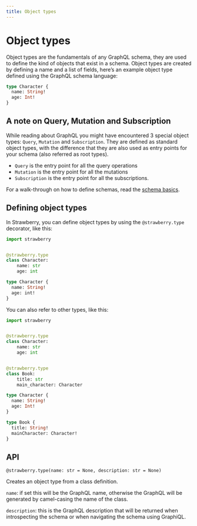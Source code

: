 ```yaml
---
title: Object types
---
```


# Object types

Object types are the fundamentals of any GraphQL schema, they are used to define
the kind of objects that exist in a schema. Object types are created by defining
a name and a list of fields, here’s an example object type defined using the
GraphQL schema language:

```graphql
type Character {
  name: String!
  age: Int!
}
```

## A note on Query, Mutation and Subscription

While reading about GraphQL you might have encountered 3 special object types:
`Query`, `Mutation` and `Subscription`. They are defined as standard object
types, with the difference that they are also used as entry points for your
schema (also referred as root types).

- `Query` is the entry point for all the query operations
- `Mutation` is the entry point for all the mutations
- `Subscription` is the entry point for all the subscriptions.

For a walk-through on how to define schemas, read the
[schema basics](/docs/general/schema-basics).

## Defining object types

In Strawberry, you can define object types by using the `@strawberry.type`
decorator, like this:

<CodeGrid>


```python
import strawberry


@strawberry.type
class Character:
    name: str
    age: int
```

```graphql
type Character {
  name: String!
  age: int!
}
```

</CodeGrid>


You can also refer to other types, like this:

<CodeGrid>


```python
import strawberry


@strawberry.type
class Character:
    name: str
    age: int


@strawberry.type
class Book:
    title: str
    main_character: Character
```

```graphql
type Character {
  name: String!
  age: Int!
}

type Book {
  title: String!
  mainCharacter: Character!
}
```

</CodeGrid>


## API

`@strawberry.type(name: str = None, description: str = None)`

Creates an object type from a class definition.

`name`: if set this will be the GraphQL name, otherwise the GraphQL will be
generated by camel-casing the name of the class.

`description`: this is the GraphQL description that will be returned when
introspecting the schema or when navigating the schema using GraphiQL.